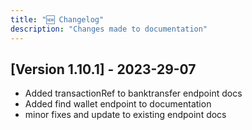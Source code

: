 ```yaml
---
title: "🆕 Changelog"
description: "Changes made to documentation"
---
```



## [Version 1.10.1] - 2023-29-07
- Added transactionRef to banktransfer endpoint docs
- Added find wallet endpoint to documentation
- minor fixes and update to existing endpoint docs
